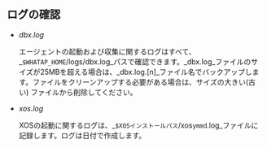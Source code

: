 ## ログの確認

-   _dbx.log_

    エージェントの起動および収集に関するログはすべて、_`$WHATAP_HOME`/logs/dbx.log_パスで確認できます。_dbx.log_ファイルのサイズが25MBを超える場合は、_dbx.log.[n]_ファイル名でバックアップします。ファイルをクリーンアップする必要がある場合は、サイズの大きい(古い) ファイルから削除してください。

-   _xos.log_

    XOSの起動に関するログは、_`$XOSインストールパス`/xos`ymmd`.log_ファイルに記録します。ログは日付で作成します。
